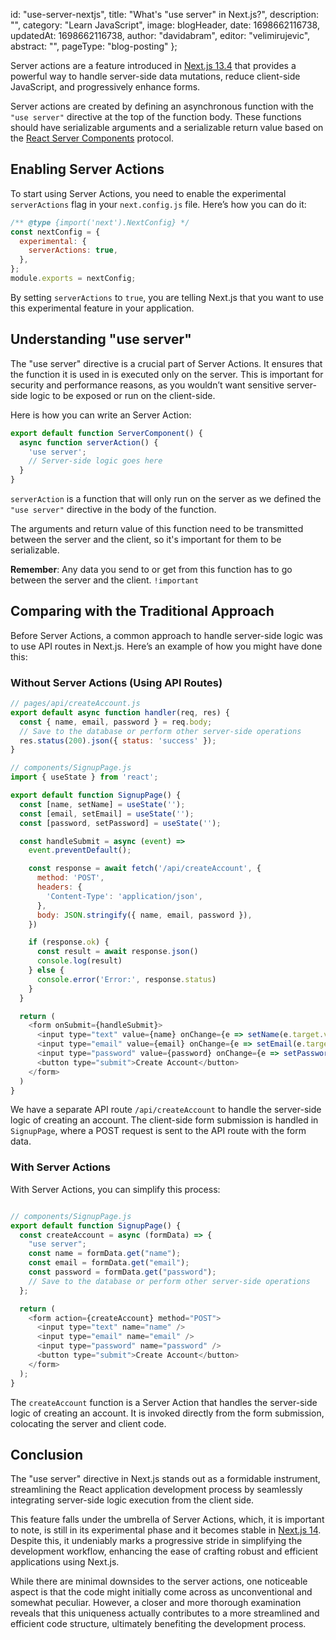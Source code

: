
  id: "use-server-nextjs",
  title:
    "What's \"use server\" in Next.js?",
  description:
    "",
  category: "Learn JavaScript",
  image: blogHeader,
  date: 1698662116738,
  updatedAt: 1698662116738,
  author: "davidabram",
  editor: "velimirujevic",
  abstract:
    "",
  pageType: "blog-posting"
};

Server actions are a feature introduced in [Next.js 13.4](https://nextjs.org/blog/next-13-4) that provides a powerful way to handle server-side data mutations, reduce client-side JavaScript, and progressively enhance forms.

Server actions are created by defining an asynchronous function with the `"use server"` directive at the top of the function body. These functions should have serializable arguments and a serializable return value based on the [React Server Components](https://nextjs.org/docs/app/building-your-application/rendering/server-components) protocol.



## Enabling Server Actions

To start using Server Actions, you need to enable the experimental `serverActions` flag in your `next.config.js` file. Here’s how you can do it:

```javascript
/** @type {import('next').NextConfig} */
const nextConfig = {
  experimental: {
    serverActions: true,
  },
};
module.exports = nextConfig;
```

By setting `serverActions` to `true`, you are telling Next.js that you want to use this experimental feature in your application.

## Understanding "use server"

The "use server" directive is a crucial part of Server Actions. It ensures that the function it is used in is executed only on the server. This is important for security and performance reasons, as you wouldn’t want sensitive server-side logic to be exposed or run on the client-side.

Here is how you can write an Server Action:

```javascript
export default function ServerComponent() {
  async function serverAction() {
    'use server';
    // Server-side logic goes here
  }
}
```

`serverAction` is a function that will only run on the server as we defined the `"use server"` directive in the body of the function. 

The arguments and return value of this function need to be transmitted between the server and the client, so it's important for them to be serializable.

**Remember**: Any data you send to or get from this function has to go between the server and the client. `!important`



## Comparing with the Traditional Approach

Before Server Actions, a common approach to handle server-side logic was to use API routes in Next.js. Here’s an example of how you might have done this:

### Without Server Actions (Using API Routes)

```javascript
// pages/api/createAccount.js
export default async function handler(req, res) {
  const { name, email, password } = req.body;
  // Save to the database or perform other server-side operations
  res.status(200).json({ status: 'success' });
}

// components/SignupPage.js
import { useState } from 'react';

export default function SignupPage() {
  const [name, setName] = useState('');
  const [email, setEmail] = useState('');
  const [password, setPassword] = useState('');

  const handleSubmit = async (event) =>
    event.preventDefault();

    const response = await fetch('/api/createAccount', {
      method: 'POST',
      headers: {
        'Content-Type': 'application/json',
      },
      body: JSON.stringify({ name, email, password }),
    })

    if (response.ok) {
      const result = await response.json()
      console.log(result)
    } else {
      console.error('Error:', response.status)
    }
  }

  return (
    <form onSubmit={handleSubmit}>
      <input type="text" value={name} onChange={e => setName(e.target.value)} />
      <input type="email" value={email} onChange={e => setEmail(e.target.value)} />
      <input type="password" value={password} onChange={e => setPassword(e.target.value)} />
      <button type="submit">Create Account</button>
    </form>
  )
}
```

We have a separate API route `/api/createAccount` to handle the server-side logic of creating an account. The client-side form submission is handled in `SignupPage`, where a POST request is sent to the API route with the form data.

### With Server Actions

With Server Actions, you can simplify this process:

```javascript

// components/SignupPage.js
export default function SignupPage() {
  const createAccount = async (formData) => {
    "use server";
    const name = formData.get("name");
    const email = formData.get("email");
    const password = formData.get("password");
    // Save to the database or perform other server-side operations
  };

  return (
    <form action={createAccount} method="POST">
      <input type="text" name="name" />
      <input type="email" name="email" />
      <input type="password" name="password" />
      <button type="submit">Create Account</button>
    </form>
  );
}
```

The `createAccount` function is a Server Action that handles the server-side logic of creating an account. It is invoked directly from the form submission, colocating the server and client code.

## Conclusion

The "use server" directive in Next.js stands out as a formidable instrument, streamlining the React application development process by seamlessly integrating server-side logic execution from the client side. 

This feature falls under the umbrella of Server Actions, which, it is important to note, is still in its experimental phase and it becomes stable in [Next.js 14](https://nextjs.org/blog/next-14). Despite this, it undeniably marks a progressive stride in simplifying the development workflow, enhancing the ease of crafting robust and efficient applications using Next.js. 

While there are minimal downsides to the server actions, one noticeable aspect is that the code might initially come across as unconventional and somewhat peculiar. However, a closer and more thorough examination reveals that this uniqueness actually contributes to a more streamlined and efficient code structure, ultimately benefiting the development process.

